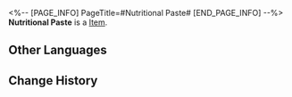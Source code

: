<%-- [PAGE_INFO]
PageTitle=#Nutritional Paste#
[END_PAGE_INFO] --%>
{{Item Infobox
|id          = 281003
|image       = Item Nutritional Paste.png
|type        = 
|invCategory = 
|rarity      = 3
|effect      = 
|description = Helps creations thrive better.
}}
{{Description|"The great life-nurturing potion is actually... strawberry-flavored?"<br />"I don't believe it unless you let me taste it."}}
'''Nutritional Paste''' is a [[Item]].

==Other Languages==
{{Other Languages
|en   = Nutritional Paste
|zhs  = 营养膏
|zht  = 營養膏
|ja   = 栄養クリーム
|ko   = 영양 페이스트
|es   = Crema nutricional
|fr   = Pâte nutritive
|ru   = Питательная паста
|th   = ยาบำรุงร่างกาย
|vi   = Thuốc Dinh Dưỡng
|de   = Nahrhafte Paste
|id   = Nutritional Paste
|pt   = Pasta Nutricional
}}

==Change History==
{{Change History|1.6}}